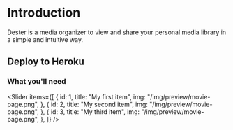 
# Introduction

Dester is a media organizer to view and share your personal media library in a simple and intuitive way.

## Deploy to Heroku

### What you'll need

<Slider
  items={[
    {
      id: 1,
      title: "My first item",
      img: "/img/preview/movie-page.png",
    },
    {
      id: 2,
      title: "My second item",
      img: "/img/preview/movie-page.png",
    },
    {
      id: 3,
      title: "My third item",
      img: "/img/preview/movie-page.png",
    },
  ]}
/>
